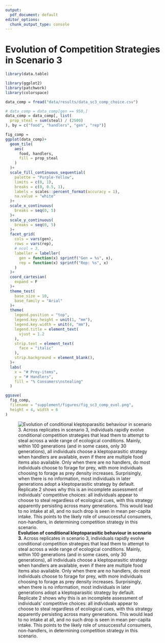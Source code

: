 ```yaml
---
output:
  pdf_document: default
editor_options:
  chunk_output_type: console
---
```


# Evolution of Competition Strategies in Scenario 3

```r
library(data.table)

library(ggplot2)
library(patchwork)
library(colorspace)
```

```r
data_comp = fread("data/results/data_sc3_comp_choice.csv")

# data_comp = data_comp[gen == 950,]
data_comp = data_comp[, list(
  prop_steal = sum(steal) / (2500)
), by = c("food", "handlers", "gen", "rep")]

fig_comp = 
ggplot(data_comp)+
  geom_tile(
    aes(
      food, handlers, 
      fill = prop_steal
    )
  )+
  scale_fill_continuous_sequential(
    palette = "Purple-Yellow",
    limits = c(0, 1),
    breaks = c(0, 0.5, 1),
    labels = scales::percent_format(accuracy = 1),
    na.value = "white"
  )+
  scale_x_continuous(
    breaks = seq(0, 5)
  )+
  scale_y_continuous(
    breaks = seq(0, 5)
  )+
  facet_grid(
    cols = vars(gen),
    rows = vars(rep),
    # ncol = 3,
    labeller = labeller(
      gen = function(x) sprintf("Gen = %s", x),
      rep = function(x) sprintf("Rep: %s", x)
    )
  )+
  coord_cartesian(
    expand = F
  )+
  theme_test(
    base_size = 10,
    base_family = "Arial"
  )+
  theme(
    legend.position = "top",
    legend.key.height = unit(1, "mm"),
    legend.key.width = unit(4, "mm"),
    legend.title = element_text(
      vjust = 1.2
    ),
    strip.text = element_text(
      face = "italic"
    ),
    strip.background = element_blank(),
  )+
  labs(
    x = "# Prey-items",
    y = "# Handlers",
    fill = "% Consumers\nstealing"
  )

ggsave(
  fig_comp,
  filename = "supplement/figures/fig_sc3_comp_evol.png",
  height = 4, width = 6
)
```

![**Evolution of conditional kleptoparasitic behaviour in scenario 3.** Across replicates in scenario 3, individuals rapidly evolve conditional competition strategies that lead them to attempt to steal across a wide range of ecological conditions. Mainly, within 100 generations (and in some cases, only 30 generations), all individuals choose a kleptoparasitic strategy when handlers are available, even if there are multiple food items also available. Only when there are no handlers, do most individuals choose to forage for prey, with more individuals choosing to forage as prey density increases. Surprisingly, when there is no information, most individuals in later generations adopt a kleptoparasitic strategy by default. Replicate 2 shows why this is an incomplete assessment of individuals' competitive choices: all individuals appear to choose to steal regardless of ecological cues, with this strategy apparently persisting across many generations. This would lead to no intake at all, and no such drop is seen in mean per-capita intake. This points to the likely role of unsuccessful consumers, non-handlers, in determining competition strategy in this scenario.]("figures/fig_sc3_comp_evol.png")

\newpage
